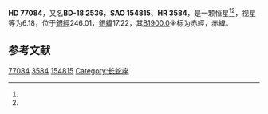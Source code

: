 {{Starbox begin
| name = HD 77084
}}
{{Starbox observe
| epoch = [[J2000.0|J2000.0]]
| constell = {{星座名待查}}<ref name=SIMBAD>{{cite web
 | url=http://simbad.u-strasbg.fr/simbad/sim-id?Ident=HR+3584
 | title =Pulsating variable Star
 | publisher=Centre de Données astronomiques de Strasbourg
 | work=SIMBAD
 | accessdate=2012-07-13}}</ref><ref name=DATA>{{cite web
 | url=http://vizier.u-strasbg.fr/viz-bin/VizieR-5?-out.add=.&-source=5050&-corr=PK=HR&-out.max=9999&HR=3584
 | title=VizieR Detailed Page
 | accessdate=2012-07-13
 | archive-date=2016-03-04
 | archive-url=https://web.archive.org/web/20160304202855/http://vizier.u-strasbg.fr/viz-bin/VizieR-5?-out.add=.&-source=5050&-corr=PK=HR&-out.max=9999&HR=3584
 | dead-url=no
 }}</ref>
| 星官 = 
| ra = {{RA|8|59|39.9}}<ref name=SIMBAD /><ref name=DATA />
| dec = {{DEC|-19|12|29}}<ref name=SIMBAD /><ref name=DATA />
| appmag_v = 6.18<ref name=SIMBAD /><ref name=DATA />
}}
{{Starbox character
| class = F6V<ref name=SIMBAD /><ref name=DATA />
| b-v = 0.46<ref name=SIMBAD /><ref name=DATA />
| u-b = <ref name=SIMBAD /><ref name=DATA />
| r-i = <ref name=SIMBAD /><ref name=DATA />
| variable = 
}}
{{Starbox astrometry
| radial_v = 
| prop_mo_ra = 20
| parallax = 
| p_error = 
}}
{{Starbox catalog
| names =BD-18 2536，[[SAO星表|SAO]] 154815，[[HD星表|HD]] 77084，[[HR星表|HR]] 3584}}
{{Starbox reference |Simbad=HR+3584}}
{{Starbox end}}

'''HD 77084'''，又名'''BD-18 2536'''，'''SAO 154815'''、'''HR 3584'''，是一颗恒星<ref name=SIMBAD /><ref name=DATA />，视星等为6.18，位于[[銀道座標系|銀經]]246.01，[[銀道座標系|銀緯]]17.22，其[[B1900.0|B1900.0]]坐标为赤經{{RA|8|55|5.8}}，赤緯{{DEC|-18|17.22|58}}。

== 参考文献 ==
{{reflist}}

{{star-stub}}

[[Category:HD和HDE天體|77084]]
[[Category:HR天體|3584]]
[[Category:SAO天體|154815]]
[[Category:长蛇座|Category:长蛇座]]
